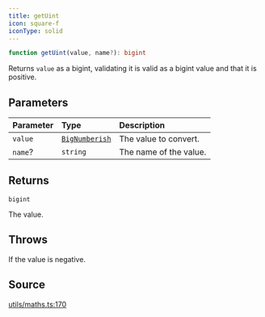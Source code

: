 ```yaml
---
title: getUint
icon: square-f
iconType: solid
---
```


```ts
function getUint(value, name?): bigint
```

Returns `value` as a bigint, validating it is valid as a bigint value and that it is positive.

## Parameters

| Parameter | Type | Description |
| :------ | :------ | :------ |
| `value` | [`BigNumberish`](/sdk/content/type-aliases/BigNumberish) | The value to convert. |
| `name`? | `string` | The name of the value. |

## Returns

`bigint`

The value.

## Throws

If the value is negative.

## Source

[utils/maths.ts:170](https://github.com/dominant-strategies/quais.js/blob/09cd60f427ec354a4d2a7f44048d42dc45cec47b/src/utils/maths.ts#L170)

